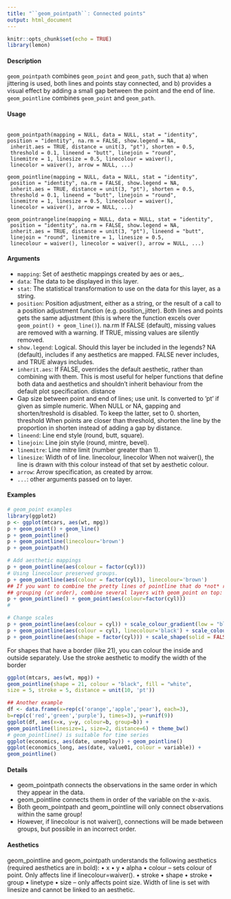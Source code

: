 ```yaml
---
title: "``geom_pointpath``: Connected points"
output: html_document
---
```


```r
knitr::opts_chunk$set(echo = TRUE)
library(lemon)
```

#### Description
``geom_pointpath`` combines ``geom_point`` and ``geom_path``, such that a) when jittering is used, both lines and points stay connected, and b) provides a visual effect by adding a small gap between the point and the end of line. ``geom_pointline`` combines ``geom_point`` and ``geom_path``.

#### Usage
<pre><code>
geom_pointpath(mapping = NULL, data = NULL, stat = "identity",
position = "identity", na.rm = FALSE, show.legend = NA,
 inherit.aes = TRUE, distance = unit(3, "pt"), shorten = 0.5,
 threshold = 0.1, lineend = "butt", linejoin = "round",
 linemitre = 1, linesize = 0.5, linecolour = waiver(),
 linecolor = waiver(), arrow = NULL, ...)

geom_pointline(mapping = NULL, data = NULL, stat = "identity",
 position = "identity", na.rm = FALSE, show.legend = NA,
 inherit.aes = TRUE, distance = unit(3, "pt"), shorten = 0.5,
 threshold = 0.1, lineend = "butt", linejoin = "round",
 linemitre = 1, linesize = 0.5, linecolour = waiver(),
 linecolor = waiver(), arrow = NULL, ...)

geom_pointrangeline(mapping = NULL, data = NULL, stat = "identity",
 position = "identity", na.rm = FALSE, show.legend = NA,
 inherit.aes = TRUE, distance = unit(3, "pt"), lineend = "butt",
 linejoin = "round", linemitre = 1, linesize = 0.5,
 linecolour = waiver(), linecolor = waiver(), arrow = NULL, ...)
</code></pre>

#### Arguments

* ``mapping``: Set of aesthetic mappings created by aes or aes_.
* ``data``: The data to be displayed in this layer.
* ``stat``: The statistical transformation to use on the data for this layer, as a string.
* ``position``: Position adjustment, either as a string, or the result of a call to a position adjustment function (e.g. position_jitter). Both lines and points gets the same adjustment (this is where the function excels over ``geom_point() + geom_line()``).
na.rm If FALSE (default), missing values are removed with a warning. If TRUE, missing values are silently removed.
* ``show.legend``: Logical. Should this layer be included in the legends? NA (default), includes if any aesthetics are mapped. FALSE never includes, and TRUE always includes.
* ``inherit.aes``: If FALSE, overrides the default aesthetic, rather than combining with them. This is most useful for helper functions that define both data and aesthetics and shouldn’t inherit behaviour from the default plot specification.
distance
* Gap size between point and end of lines; use unit. Is converted to ’pt’ if given as simple numeric. When NULL or NA, gapping and shorten/treshold is disabled.
To keep the latter, set to 0.
shorten, threshold
When points are closer than threshold, shorten the line by the proportion in shorten instead of adding a gap by distance.
* ``lineend``: Line end style (round, butt, square).
* ``linejoin``: Line join style (round, mintre, bevel).
* ``linemitre``: Line mitre limit (number greater than 1).
* ``linesize``: Width of of line.
linecolour, linecolor
When not waiver(), the line is drawn with this colour instead of that set by
aesthetic colour.
* ``arrow``: Arrow specification, as created by arrow.
* ``...``: other arguments passed on to layer.

#### Examples

```r
# geom_point examples
library(ggplot2)
p <- ggplot(mtcars, aes(wt, mpg))
p + geom_point() + geom_line()
p + geom_pointline()
p + geom_pointline(linecolour='brown')
p + geom_pointpath()

```


```r
# Add aesthetic mappings
p + geom_pointline(aes(colour = factor(cyl)))
# Using linecolour preserved groups.
p + geom_pointline(aes(colour = factor(cyl)), linecolour='brown')
## If you want to combine the pretty lines of pointline that do *not* respect
## grouping (or order), combine several layers with geom_point on top:
p + geom_pointline() + geom_point(aes(colour=factor(cyl)))
#
```
```r
# Change scales
p + geom_pointline(aes(colour = cyl)) + scale_colour_gradient(low = "blue")
p + geom_pointline(aes(colour = cyl), linecolour='black') + scale_colour_gradient(low = "blue")
p + geom_pointline(aes(shape = factor(cyl))) + scale_shape(solid = FALSE)
```

 For shapes that have a border (like 21), you can colour the inside and  outside separately. Use the stroke aesthetic to modify the width of the  border
 
```r

ggplot(mtcars, aes(wt, mpg)) +
geom_pointline(shape = 21, colour = "black", fill = "white",
size = 5, stroke = 5, distance = unit(10, 'pt'))
```
```r
## Another example
df <- data.frame(x=rep(c('orange','apple','pear'), each=3),
b=rep(c('red','green','purple'), times=3), y=runif(9))
ggplot(df, aes(x=x, y=y, colour=b, group=b)) +
geom_pointline(linesize=1, size=2, distance=6) + theme_bw()
# geom_pointline() is suitable for time series
ggplot(economics, aes(date, unemploy)) + geom_pointline()
ggplot(economics_long, aes(date, value01, colour = variable)) +
geom_pointline()
````

#### Details

* geom_pointpath connects the observations in the same order in which they appear in the data.
* geom_pointline connects them in order of the variable on the x-axis.
* Both geom_pointpath and geom_pointline will only connect observations within the same group!
* However, if linecolour is not waiver(), connections will be made between groups, but possible in an incorrect order.

#### Aesthetics

geom_pointline and geom_pointpath understands the following aesthetics (required aesthetics
are in bold):
• x
• y
• alpha
• colour – sets colour of point. Only affects line if linecolour=waiver().
• stroke
• shape
• stroke
• group
• linetype
• size – only affects point size. Width of line is set with linesize and cannot be linked to an
aesthetic.
